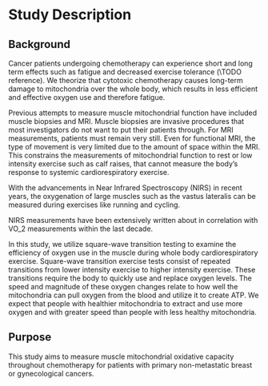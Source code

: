 # Study Description {#intro}

## Background

Cancer patients undergoing chemotherapy can experience short and long term effects such as fatigue and decreased exercise tolerance (\\TODO reference). We theorize that cytotoxic chemotherapy causes long-term damage to mitochondria over the whole body, which results in less efficient and effective oxygen use and therefore fatigue. 

Previous attempts to measure muscle mitochondrial function have included muscle biopsies and MRI. Muscle biopsies are invasive procedures that most investigators do not want to put their patients through. For MRI measurements, patients must remain very still. Even for functional MRI, the type of movement is very limited due to the amount of space within the MRI. This constrains the measurements of mitochondrial function to rest or low intensity exercise such as calf raises, that cannot measure the body's response to systemic cardiorespiratory exercise.

With the advancements in Near Infrared Spectroscopy (NIRS) in recent years, the oxygenation of large muscles such as the vastus lateralis can be measured during exercises like running and cycling.  

NIRS measurements have been extensively written about in correlation with VO_2 measurements within the last decade. 

In this study, we utilize square-wave transition testing to examine the efficiency of oxygen use in the muscle during whole body cardiorespiratory exercise. Square-wave transition exercise tests consist of repeated transitions from lower intensity exercise to higher intensity exercise. These transitions require the body to quickly use and replace oxygen levels. The speed and magnitude of these oxygen changes relate to how well the mitochondria can pull oxygen from the blood and utilize it to create ATP. We expect that people with healthier mitochondria to extract and use more oxygen and with greater speed than people with less healthy mitochondria. 

## Purpose

This study aims to measure muscle mitochondrial oxidative capacity throughout chemotherapy for patients with primary non-metastatic breast or gynecological cancers. 

